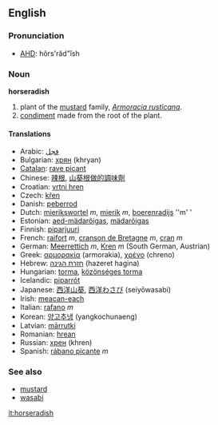 ==English==
===Pronunciation===
*[[w:AHD|AHD]]: hôrs'răd"ĭsh

===Noun===
'''horseradish'''

#plant of the [[mustard]] family, ''[[Armoracia rusticana]]''.
#[[condiment]] made from the root of the plant.

====Translations====
*Arabic: [[فجل]]
*Bulgarian: [[хрян]] (khryan)
*[[Catalan]]: [[rave picant]]
*Chinese: [[辣根]], [[山葵根做的調味劑]]
*Croatian: [[vrtni hren]]
*Czech: [[křen]]
*Danish: [[peberrod]]
*Dutch: [[mierikswortel]] ''m'', [[mierik]] ''m'', [[boerenradijs]] ''m' '
*Estonian: [[aed-mädarõigas]], [[mädarõigas]]
*Finnish: [[piparjuuri]]
*French: [[raifort]] ''m'', [[cranson de Bretagne]] ''m'', [[cran]] ''m'' 
*German: [[Meerrettich]] ''m'', [[Kren]] ''m'' (South German, Austrian)
*Greek: [[αρμορακία]] (armorakia), [[χρένο]] (chreno)
*Hebrew: [[חזרת הגינה]] (hazeret hagina)
*Hungarian: [[torma]], [[közönséges torma]]
*Icelandic: [[piparrót]]
*Japanese: [[西洋山葵]], [[西洋わさび]] (seiyōwasabi)
*Irish: [[meacan-each]]
*Italian: [[rafano]] ''m''
*Korean: [[양고추냉]] (yangkochunaeng)
*Latvian: [[mārrutki]]
*Romanian: [[hrean]]
*Russian: [[хрен]] (khren)
*Spanish: [[rábano picante]] ''m''

===See also===
*[[mustard]]
*[[wasabi]]

[[it:horseradish]]